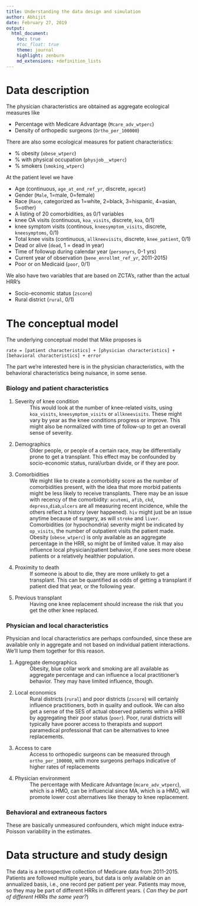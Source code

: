 ```yaml
---
title: Understanding the data design and simulation
author: Abhijit
date: February 27, 2019
output:
  html_document:
    toc: true
    #toc_float: true
    theme: journal
    highlight: zenburn
    md_extensions: +definition_lists
---
```


# Data description

The physician characteristics are obtained as aggregate ecological measures like

- Percentage with Medicare Advantage (`Mcare_adv_wtperc`)
- Density of orthopedic surgeons (`Ortho_per_100000`)

There are also some ecological measures for patient characteristics:

- % obesity (`obese_wtperc`)
- % with physical occupation (`physjob__wtperc`)
- % smokers (`smoking_wtperc`)

At the patient level we have

- Age (continuous, `age_at_end_ref_yr`, discrete, `agecat`)
- Gender (`Male`, 1=male, 0=female)
- Race (`Race`, categorized as 1=white, 2=black, 3=hispanic, 4=asian, 5=other)
- A listing of 20 comorbidities, as 0/1 variables
- knee OA visits (continuous, `koa_visits`, discrete, `koa`, 0/1)
- knee symptom visits (continous, `kneesymptom_visits`, discrete, `kneesymptoms`, 0/1)
- Total knee visits (continuous, `allkneevisits`, discrete, `knee_patient`, 0/1)
- Dead or alive (`dead`, 1 = dead in year)
- Time of followup during calendar year (`personyrs`, 0-1 yrs)
- Current year of observation (`bene_enrollmt_ref_yr`, 2011-2015)
- Poor or on Medicaid (`poor`, 0/1)

We also have two variables that are based on ZCTA's, rather than the actual 
HRR's

- Socio-economic status (`zscore`)
- Rural district (`rural`, 0/1)

# The conceptual model

The underlying conceptual model that Mike proposes is

```
rate = [patient characteristics] + [physician characteristics] + [behavioral characteristics] + error
```

The part we're interested here is in the physician characteristics, with the
behavioral characteristics being nuisance, in some sense. 


### Biology and patient characteristics

1. Severity of knee condition
  ~ This would look at the number of knee-related visits, using `koa_visits`, 
    `kneesymptom_visits` or `allkneevisits`. These might vary by year as the 
    knee conditions progress or improve. This might also be normalized with 
    time of follow-up to get an overall sense of severity. 

1. Demographics
  ~ Older people, or people of a certain race, may be differentially prone to get
  a transplant. This effect may be confounded by socio-economic status, rural/urban
  divide, or if they are poor.
  
1. Comorbidities
  ~ We might like to create a comorbidity score as the number of comorbidities
  present, with the idea that more morbid patients might be less likely to
  receive transplants. There may be an issue with recency of the comorbidity:
  `acutemi`, `afib`, `ckd`, `depress`,`diab`,`ulcers` are all measuring recent
  incidence, while the others reflect a history (ever happened). `hiv` might
  just be an issue anytime because of surgery, as will `stroke` and `liver`.
  Comorbidities (or hypochondria) severity might be indicated by `op_visits`,
  the number of outpatient visits the patient made. Obesity (`obese_wtperc`) is
  only available as an aggregate percentage in the HRR, so might be of limited
  value. It may also influence local physician/patient behavior, if one sees
  more obese patients or a relatively healthier population. 

1. Proximity to death
  ~ If someone is about to die, they are more unlikely to get a transplant. This 
  can be quantified as odds of getting a transplant if patient died that year, 
  or the following year.
  
1. Previous transplant
  ~ Having one knee replacement should increase the risk that you get the other 
  knee replaced. 

### Physician and local characteristics

Physician and local characteristics are perhaps confounded, since these are available
only in aggregate and not based on individual patient interactions. We'll lump them
together for this reason. 

1. Aggregate demographics
  ~ Obesity, blue collar work and smoking are all available as aggregate
  percentage and can influence a local practitioner's behavior. They may have
  limited influence, though.
  
1. Local economics
  ~ Rural districts (`rural`) and poor districts (`zscore`) will certainly
  influence practitioners, both in quality and outlook. We can also get a sense
  of the SES of actual observed patients within a HRR by aggregating their poor
  status (`poor`). Poor, rural districts will typically have poorer access to 
  therapists and support paramedical professional that can be alternatives to 
  knee replacements.
  
1. Access to care
  ~ Access to orthopedic surgeons can be measured through `ortho_per_100000`, with
  more surgeons perhaps indicative of higher rates of replacements
  
1. Physician environment
  ~ The percentage with Medicare Advantage (`mcare_adv_wtperc`), which is a HMO,
  can be influencial since MA, which is a HMO, will promote lower cost alternatives
  like therapy to knee replacement. 

### Behavioral and extraneous factors

These are basically unmeasured confounders, which might induce extra-Poisson
variability in the estimates.

# Data structure and study design

The data is a retrospective collection of Medicare data from 2011-2015. Patients
are followed multiple years, but data is only available on an annualized basis, i.e., 
one record per patient per year. Patients may move, so they may be part of different
HRRs in different years. ( _Can they be part of different HRRs the same year?_)


